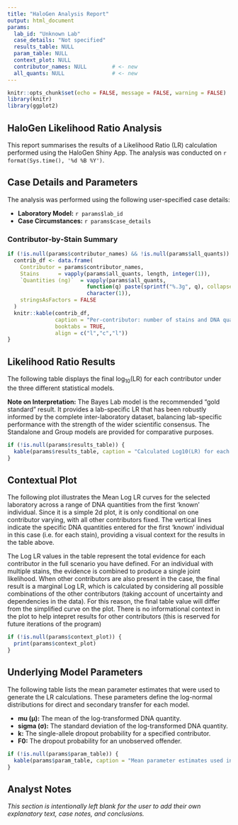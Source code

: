 ```yaml
---
title: "HaloGen Analysis Report"
output: html_document
params:
  lab_id: "Unknown Lab"
  case_details: "Not specified"
  results_table: NULL
  param_table: NULL
  context_plot: NULL
  contributor_names: NULL        # <- new
  all_quants: NULL               # <- new
---
```


```r
knitr::opts_chunk$set(echo = FALSE, message = FALSE, warning = FALSE)
library(knitr)
library(ggplot2)
```

## HaloGen Likelihood Ratio Analysis

This report summarises the results of a Likelihood Ratio (LR) calculation performed using the HaloGen Shiny App. The analysis was conducted on `r format(Sys.time(), '%d %B %Y')`.

## Case Details and Parameters

The analysis was performed using the following user-specified case details:

- **Laboratory Model:** `r params$lab_id`  
- **Case Circumstances:** `r params$case_details`

### Contributor‑by‑Stain Summary

```r
if (!is.null(params$contributor_names) && !is.null(params$all_quants)) {
  contrib_df <- data.frame(
    Contributor = params$contributor_names,
    Stains      = vapply(params$all_quants, length, integer(1)),
    `Quantities (ng)`  = vapply(params$all_quants,
                         function(q) paste(sprintf("%.3g", q), collapse = ", "),
                         character(1)),
    stringsAsFactors = FALSE
  )
  knitr::kable(contrib_df,
               caption = "Per‑contributor: number of stains and DNA quantities per stain",
               booktabs = TRUE,
               align = c("l","c","l"))
}

```
## Likelihood Ratio Results

The following table displays the final $\log_{10}(\text{LR})$ for each contributor under the three different statistical models.

**Note on Interpretation:** The Bayes Lab model is the recommended "gold standard" result. It provides a lab-specific LR that has been robustly informed by the complete inter-laboratory dataset, balancing lab-specific performance with the strength of the wider scientific consensus. The Standalone and Group models are provided for comparative purposes.

```r
if (!is.null(params$results_table)) {
  kable(params$results_table, caption = "Calculated Log10(LR) for each contributor and model.", booktabs = TRUE, digits = 2)
}
```

## Contextual Plot

The following plot illustrates the Mean Log LR curves for the selected laboratory across a range of DNA quantities from the first 'known' individual. Since it is a simple 2d plot, it is only conditional on one contributor varying, with all other contributors fixed. The vertical lines indicate the specific DNA quantities entered for the first 'known' individual in this case (i.e. for each stain), providing a visual context for the results in the table above.

The Log LR values in the table represent the total evidence for each contributor in the full scenario you have defined. For an individual with multiple stains, the evidence is combined to produce a single joint likelihood. When other contributors are also present in the case, the final result is a marginal Log LR, which is calculated by considering all possible combinations of the other contributors (taking account of uncertainty and dependencies in the data). For this reason, the final table value will differ from the simplified curve on the plot. There is no informational context in the plot to help intepret results for other contributors (this is reserved for future iterations of the program)

```r
if (!is.null(params$context_plot)) {
  print(params$context_plot)
}
```

## Underlying Model Parameters

The following table lists the mean parameter estimates that were used to generate the LR calculations. These parameters define the log-normal distributions for direct and secondary transfer for each model.

- **mu (μ):** The mean of the log-transformed DNA quantity.
- **sigma (σ):** The standard deviation of the log-transformed DNA quantity.
- **k:** The single-allele dropout probability for a specified contributor.
- **F0:** The dropout probability for an unobserved offender.

```r
if (!is.null(params$param_table)) {
  kable(params$param_table, caption = "Mean parameter estimates used in the LR calculation.", booktabs = TRUE, digits = 4)
}
```

## Analyst Notes

*This section is intentionally left blank for the user to add their own explanatory text, case notes, and conclusions.*

